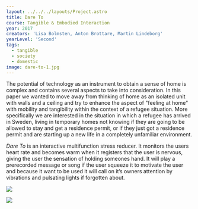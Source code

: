 ---
layout: ../../../layouts/Project.astro
title: Dare To
course: Tangible & Embodied Interaction
year: 2017
creators: 'Lisa Bolmsten, Anton Brottare, Martin Lindeborg'
yearLevel: 'Second'
tags:
  - tangible
  - society
  - domestic
image: dare-to-1.jpg
---

The potential of technology as an instrument to obtain a sense of home is complex and contains several aspects to take into consideration. In this paper we wanted to move away from thinking of home as an isolated unit with walls and a ceiling and try to enhance the aspect of "feeling at home" with mobility and tangibility within the context of a refugee situation. More specifically we are interested in the situation in which a refugee has arrived in Sweden, living in temporary homes not knowing if they are going to be allowed to stay and get a residence permit, or if they just got a residence permit and are starting up a new life in a completely unfamiliar environment.

_Dare To_ is an interactive multifunction stress reducer. It monitors the users heart rate and becomes warm when it registers that the user is nervous, giving the user the sensation of holding someones hand. It will play a prerecorded message or song if the user squeeze it to motivate the user and because it want to be used it will call on it’s owners attention by vibrations and pulsating lights if forgotten about.

![](dare-to-1.jpg)

![](dare-to-2.jpg)
